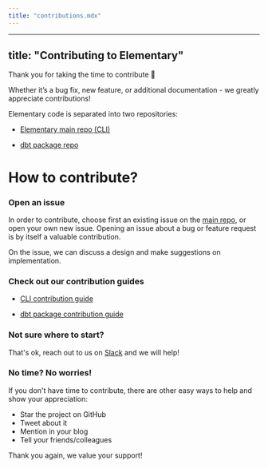 ```yaml
---
title: "contributions.mdx"
---
```


---
title: "Contributing to Elementary"
---

Thank you for taking the time to contribute 🧡

Whether it’s a bug fix, new feature, or additional documentation - we greatly appreciate contributions!

Elementary code is separated into two repositories:

- [Elementary main repo (CLI)](https://github.com/elementary-data/elementary)

- [dbt package repo](https://github.com/elementary-data/dbt-data-reliability)

# How to contribute?

### Open an issue

In order to contribute, choose first an existing issue on the [main repo](https://github.com/elementary-data/elementary), or open your own new issue.
Opening an issue about a bug or feature request is by itself a valuable contribution.

On the issue, we can discuss a design and make suggestions on implementation.

### Check out our contribution guides

- [CLI contribution guide](https://github.com/elementary-data/elementary/blob/master/CONTRIBUTING.md)

- [dbt package contribution guide](https://github.com/elementary-data/dbt-data-reliability/blob/master/CONTRIBUTING.md)

### Not sure where to start?

That's ok, reach out to us on [Slack](https://elementary-data.com/community) and we will help!

### No time? No worries!

If you don't have time to contribute, there are other easy ways to help and show your appreciation:

- Star the project on GitHub
- Tweet about it
- Mention in your blog
- Tell your friends/colleagues

Thank you again, we value your support!
